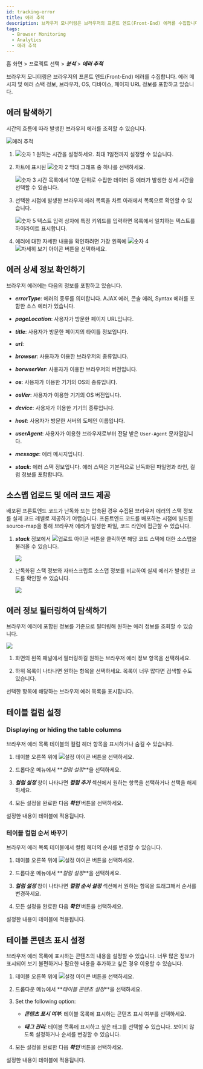```yaml
---
id: tracking-error
title: 에러 추적
description: 브라우저 모니터링은 브라우저의 프론트 엔드(Front-End) 에러를 수집합니다.
tags:
  - Browser Monitoring
  - Analytics
  - 에러 추적
---
```


홈 화면 > 프로젝트 선택 > **_분석_** > **_에러 추적_**

브라우저 모니터링은 브라우저의 프론트 엔드(Front-End) 에러를 수집합니다. 에러 메시지 및 에러 스택 정보, 브라우저, OS, 디바이스, 페이지 URL 정보를 포함하고 있습니다.

## 에러 탐색하기

시간의 흐름에 따라 발생한 브라우저 에러를 조회할 수 있습니다.

![에러 추적](/img/rum-tracking-error.png)

1.  ![숫자 1](/img/number-01.png) 원하는 시간을 설정하세요. 최대 1일전까지 설정할 수 있습니다.

2.  차트에 표시된 ![숫자 2](/img/number-02.png) 막대 그래프 중 하나를 선택하세요. 

    ![숫자 3](/img/number-03.png) 시간 목록에서 10분 단위로 수집한 데이터 중 에러가 발생한 상세 시간을 선택할 수 있습니다.

3.  선택한 시점에 발생한 브라우저 에러 목록을 차트 아래에서 목록으로 확인할 수 있습니다.

    ![숫자 5](/img/number-05.png) 텍스트 입력 상자에 특정 키워드를 입력하면 목록에서 일치하는 텍스트를 하이라이트 표시합니다.

4.  에러에 대한 자세한 내용을 확인하려면 가장 왼쪽에 ![숫자 4](/img/number-04.png) ![자세히 보기 아이콘](/img/ic-caret-right.svg) 버튼을 선택하세요.

## 에러 상세 정보 확인하기

브라우저 에러에는 다음의 정보를 포함하고 있습니다.

-   **_errorType_**: 에러의 종류를 의미합니다. AJAX 에러, 콘솔 에러, Syntax 에러를 포함한 소스 에러가 있습니다.

-   **_pageLocation_**: 사용자가 방문한 페이지 URL입니다.

-   **_title_**: 사용자가 방문한 페이지의 타이틀 정보입니다.

-   **_url_**: 

-   **_browser_**: 사용자가 이용한 브라우저의 종류입니다.

-   **_borwserVer_**: 사용자가 이용한 브라우저의 버전입니다.

-   **_os_**: 사용자가 이용한 기기의 OS의 종류입니다.

-   **_osVer_**: 사용자가 이용한 기기의 OS 버전입니다.

-   **_device_**: 사용자가 이용한 기기의 종류입니다.

-   **_host_**: 사용자가 방문한 서버의 도메인 이름입니다.

-   **_userAgent_**: 사용자가 이용한 브라우저로부터 전달 받은 `User-Agent` 문자열입니다.

-   **_message_**: 에러 메시지입니다.

-   **_stack_**: 에러 스택 정보입니다. 에러 스택은 기본적으로 난독화된 파일명과 라인, 컬럼 정보를 포함합니다.

## 소스맵 업로드 및 에러 코드 제공

배포된 프론트엔드 코드가 난독화 또는 압축된 경우 수집된 브라우저 에러의 스택 정보를 실제 코드 레벨로 제공하기 어렵습니다. 프론트엔드 코드를 배포하는 시점에 빌드된 source-map을 통해 브라우저 에러가 발생한 파일, 코드 라인에 접근할 수 있습니다.

1.  **_stack_** 정보에서 ![업로드 아이콘](/img/ico-upload.svg) 버튼을 클릭하면 해당 코드 스택에 대한 소스맵을 불러올 수 있습니다. 

    ![](/img/rum-sourcemap-upload.png)

2.  난독화된 스택 정보와 자바스크립트 소스맵 정보를 비교하여 실제 에러가 발생한 코드를 확인할 수 있습니다.

    ![](/img/rum-sourcemap-descrypt.png)

## 에러 정보 필터링하여 탐색하기

브라우저 에러에 포함된 정보를 기준으로 필터링해 원하는 에러 정보를 조회할 수 있습니다.

![](/img/rum-tracking-error-filtering.png)

1.  화면의 왼쪽 패널에서 필터링하길 원하는 브라우저 에러 정보 항목을 선택하세요. 

2.  하위 목록이 나타나면 원하는 항목을 선택하세요. 목록이 너무 많다면 검색할 수도 있습니다. 

선택한 항목에 해당하는 브라우저 에러 목록을 표시합니다.

## 테이블 컬럼 설정

### Displaying or hiding the table columns

브라우저 에러 목록 테이블의 컬럼 헤더 항목을 표시하거나 숨길 수 있습니다.

1.  테이블 오른쪽 위에 ![설정 아이콘](/img/ico-setting.svg) 버튼을 선택하세요.

2.  드롭다운 메뉴에서 **_컬럼 설정_**을 선택하세요.

3.  **_컬럼 설정_** 창이 나타나면 **_컬럼 추가_** 섹션에서 원하는 항목을 선택하거나 선택을 해제하세요.

4.  모든 설정을 완료한 다음 **_확인_** 버튼을 선택하세요.

설정한 내용이 테이블에 적용됩니다.

### 테이블 컬럼 순서 바꾸기

브라우저 에러 목록 테이블에서 컬럼 헤더의 순서를 변경할 수 있습니다.

1.  테이블 오른쪽 위에 ![설정 아이콘](/img/ico-setting.svg) 버튼을 선택하세요.

2.  드롭다운 메뉴에서 **_컬럼 설정_**을 선택하세요.

3.  **_컬럼 설정_** 창이 나타나면 **_컬럼 순서 설정_** 섹션에서 원하는 항목을 드래그해서 순서를 변경하세요.

4.  모든 설정을 완료한 다음 **_확인_** 버튼을 선택하세요.

설정한 내용이 테이블에 적용됩니다.

## 테이블 콘텐츠 표시 설정

브라우저 에러 목록에 표시하는 콘텐츠의 내용을 설정할 수 있습니다. 너무 많은 정보가 표시되어 보기 불편하거나 필요한 내용을 추가하고 싶은 경우 이용할 수 있습니다.

1.  테이블 오른쪽 위에 ![설정 아이콘](/img/ico-setting.svg) 버튼을 선택하세요.

2.  드롭다운 메뉴에서 **_테이블 콘텐츠 설정_**을 선택하세요.

3.  Set the following option:

    -   **_콘텐츠 표시 여부_**: 테이블 목록에 표시하는 콘텐츠 표시 여부를 선택하세요.

    -   **_태그 관리_**: 테이블 목록에 표시하고 싶은 태그를 선택할 수 있습니다. 보이지 않도록 설정하거나 순서를 변경할 수 있습니다.

4.  모든 설정을 완료한 다음 **_확인_** 버튼을 선택하세요.

설정한 내용이 테이블에 적용됩니다.
